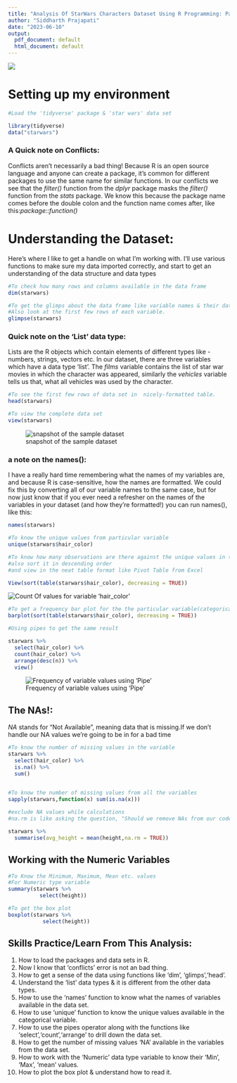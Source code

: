 ---
title: "Analysis Of StarWars Characters Dataset Using R Programming: Part1 - Exploratory Data Analysis"
author: "Siddharth Prajapati"
date: "2023-06-10"
output:
  pdf_document: default
  html_document: default
---

![](/Users\Admin\OneDrive\Documents\images\StarWars.jpg)
 
 
 
# __Setting up my environment__

```{r setting environment}

#Load the 'tidyverse' package & 'star wars' data set

library(tidyverse)
data("starwars")
```
 
 
 
### __A Quick note on Conflicts:__

Conflicts aren't necessarily a bad thing! Because R is an open source language and anyone can create a package, it's common for different packages to use the same name for similar functions. In our conflicts we see that the _filter()_ function from the _dplyr_ package masks the _filter()_ function from the _stats_ package. We know this because the package name comes before the double colon and the function name comes after, like this:*package::function()*


# __Understanding the Dataset:__

Here's where I like to get a handle on what I'm working with. I'll use various functions to make sure my data imported correctly, and start to get an understanding of the data structure and data types

```{r}
#To check how many rows and columns available in the data frame
dim(starwars)
```
```{r}
#To get the glimps about the data frame like variable names & their datatypes
#Also look at the first few rows of each variable.
glimpse(starwars)
```
### __Quick note on the 'List' data type:__
Lists are the R objects which contain elements of different types like - numbers, strings, vectors etc. In our dataset, there are three variables which have a data type 'list'. The _films_ variable contains the list of star war movies in which the character was appeared, similarly the _vehicles_ variable tells us that, what all vehicles was used by the character.

\newpage
```{r}
#To see the first few rows of data set in  nicely-formatted table.
head(starwars)
```
```{r}
#To view the complete data set
view(starwars)
```

![snapshot of the sample dataset](/Users\Admin\OneDrive\Documents\images\Starwars_data_view.png)


### __a note on the names():__  
I have a really hard time remembering what the names of my variables are, and because R is case-sensitive, how the names are formatted. We could fix this by converting all of our variable names to the same case, but for now just know that if you ever need a refresher on the names of the variables in your dataset (and how they're formatted!) you can run names(), like this:

```{r}
names(starwars)
```
\newpage
```{r}
#To know the unique values from particular variable
unique(starwars$hair_color)
```
```{r}
#To know how many observations are there against the unique values in the variable(categorical)
#also sort it in descending order
#and view in the neat table format like Pivot Table from Excel

View(sort(table(starwars$hair_color), decreasing = TRUE))
```

![Count Of values for variable 'hair_color'](/Users\Admin\OneDrive\Documents\images\Starwars_Unique_Observations_Table.png)
\newpage
```{r}
#To get a frequency bar plot for the the particular variable(categorical)
barplot(sort(table(starwars$hair_color), decreasing = TRUE))

```

\newpage
```{r}
#Using pipes to get the same result

starwars %>% 
  select(hair_color) %>% 
  count(hair_color) %>% 
  arrange(desc(n)) %>% 
  view()
```

![Frequency of variable values using 'Pipe'](/Users\Admin\OneDrive\Documents\images\Pipes_To_Get_Frequency_Of_Variable.png)


\newpage
## __The NAs!:__   
*NA* stands for "Not Available", meaning data that is missing.If we don't handle our NA values we're going to be in for a bad time


```{r}
#To know the number of missing values in the variable
starwars %>% 
  select(hair_color) %>% 
  is.na() %>% 
  sum()
  
```
```{r}
#To know the number of missing values from all the variables
sapply(starwars,function(x) sum(is.na(x)))
```
```{r}
#exclude NA values while calculations
#na.rm is like asking the question, "Should we remove NAs from our code?"

starwars %>% 
  summarise(avg_height = mean(height,na.rm = TRUE))
```


\newpage
## __Working with the Numeric Variables__

```{r}
#To Know the Minimum, Maximum, Mean etc. values
#For Numeric type variable
summary(starwars %>% 
          select(height))
```
```{r}
#To get the box plot
boxplot(starwars %>% 
           select(height))
```

\newpage
## __Skills Practice/Learn From This Analysis:__   

1. How to load the packages and data sets in R.  
2. Now I know that 'conflicts' error is not an bad thing.  
3. How to get a sense of the data using functions like 'dim', 'glimps','head'.  
4. Understand the 'list' data types & it is different from the other data types.   
5. How to use the 'names' function to know what the names of variables available in the data set.   
6. How to use 'unique' function to know the unique values available in the categorical variable.   
7. How to use the pipes operator along with the functions like 'select','count','arrange' to drill down the data set.   
8. How to get the number of missing values 'NA' available in the variables from the data set.   
9. How to work with the 'Numeric' data type variable to know their 'Min', 'Max', 'mean' values.   
10. How to plot the box plot & understand how to read it.   
